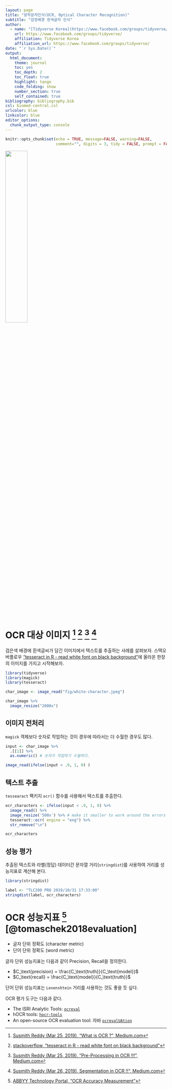 ```yaml
---
layout: page
title: "광학문자인식(OCR, Optical Character Recognition)"
subtitle: "검정배경 흰색글자 인식"
author:
  - name: "[Tidyverse Korea](https://www.facebook.com/groups/tidyverse/)"
    url: https://www.facebook.com/groups/tidyverse/
    affiliation: Tidyverse Korea
    affiliation_url: https://www.facebook.com/groups/tidyverse/
date: "`r Sys.Date()`"
output:
  html_document: 
    theme: journal
    toc: yes
    toc_depth: 2
    toc_float: true
    highlight: tango
    code_folding: show
    number_section: true
    self_contained: true
bibliography: bibliography.bib
csl: biomed-central.csl
urlcolor: blue
linkcolor: blue
editor_options: 
  chunk_output_type: console
---
```


```r
knitr::opts_chunk$set(echo = TRUE, message=FALSE, warning=FALSE,
                      comment="", digits = 3, tidy = FALSE, prompt = FALSE, fig.align = 'center')

```

![](fig/ocr-process.png){#id .class width="37%"}

# OCR 대상 이미지 [^ocr-basics] [^ocr-images] [^ocr-preprocessing] [^ocr-segmentation] {#ocr-image}

[^ocr-images]: [stackoverflow, "tesseract in R - read white font on black background"](https://stackoverflow.com/questions/59750745/tesseract-in-r-read-white-font-on-black-background)

[^ocr-basics]: [Susmith Reddy (Mar 25, 2019), "What is OCR ?", Medium.com](https://medium.com/@susmithreddyvedere/what-is-ocr-7d46dc419eb9)

[^ocr-preprocessing]: [Susmith Reddy (Mar 25, 2019), "Pre-Processing in OCR !!!", Medium.com](https://medium.com/@susmithreddyvedere/what-is-ocr-7d46dc419eb9)

[^ocr-segmentation]: [Susmith Reddy (Mar 26, 2019), Segmentation in OCR !!", Medium.com](https://medium.com/@susmithreddyvedere/what-is-ocr-7d46dc419eb9)


검은색 배경에 흰색글씨가 담긴 이미지에서 텍스트를 추출하는 사례를 살펴보자. 스택오버플로우 ["tesseract in R - read white font on black background"](https://stackoverflow.com/questions/59750745/tesseract-in-r-read-white-font-on-black-background)에 올라온 한장의 이미지를 가지고 시작해보자.

```r
library(tidyverse)
library(magick)
library(tesseract)

char_image <- image_read("fig/white-character.jpeg")

char_image %>% 
  image_resize("2000x")
```

## 이미지 전처리 {#preprocess-images}

`magick` 객체보다 숫자로 작업하는 것이 경우에 따라서는 더 수월한 경우도 많다.

```r

input <- char_image %>% 
  .[[1]] %>% 
  as.numeric() # 숫자가 작업하기 수월하다.

image_read(ifelse(input < .9, 1, 0) ) 
```

## 텍스트 추출 {#extract-ocr-text}

`tessearact` 팩키지 `ocr()` 함수를 사용해서 텍스트를 추출한다.

```r
ocr_characters <- ifelse(input < .9, 1, 0) %>% 
  image_read() %>% 
  image_resize('500x') %>% # make it smaller to work around the errors
  tesseract::ocr( engine = "eng") %>% 
  str_remove("\n")

ocr_characters
```

## 성능 평가 {#evaluate-ocr-text}

추출된 텍스트와 라벨(정답) 데이터간 문자열 거리(`stringdist`)를 사용하여 거리를 성능지표로 계산해 본다.

```r
library(stringdist)

label <- "TLC200 PRO 2019/10/31 17:33:00"
stringdist(label, ocr_characters)
```

# OCR 성능지표 [^abbyy-accuracy] [@tomaschek2018evaluation] {#ocr-evaluation-metric}

[^abbyy-accuracy]: [ABBYY Technology Portal, "OCR Accuracy Measurement"](https://abbyy.technology/en:kb:tip:ocr-accuracy)

- 글자 단위 정확도 (character metric)
- 단어 단위 정확도 (word metric)

글자 단위 성능지표는 다음과 같이 Precision, Recall을 정의한다.

- $C_\text{precision} = \frac{C_\text{truth}}{C_\text{model}}$
- $C_\text{recall} = \frac{C_\text{model}}{C_\text{truth}}$

단어 단위 성능지표는 `Levenshtein` 거리를 사용하는 것도 좋을 듯 싶다.

OCR 평가 도구는 다음과 같다.

- The ISRI Analytic Tools: [`ocreval`](https://github.com/eddieantonio/ocreval)
- hOCR tools: [`hocr-tools`](https://github.com/tmbdev/hocr-tools)
- An open-source OCR evaluation tool: 자바 [`ocrevalUAtion`](https://github.com/impactcentre/ocrevalUAtion)

